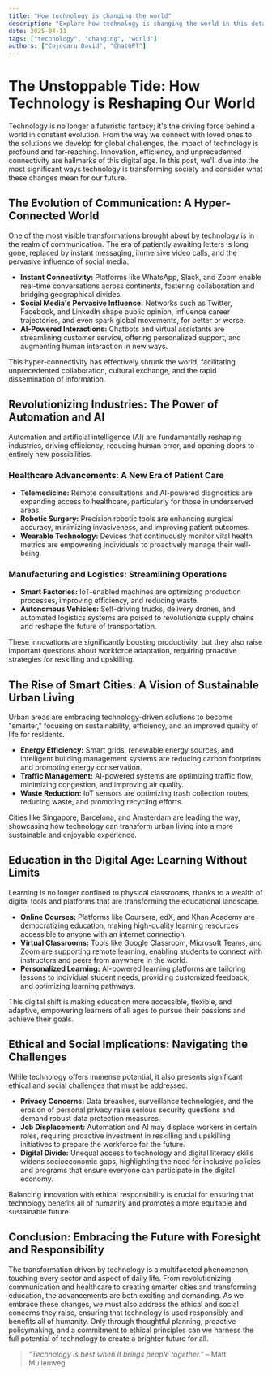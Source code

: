 ```yaml
---
title: "How technology is changing the world"
description: "Explore how technology is changing the world in this detailed guide, offering insights, strategies, and practical tips to enhance your understanding and application of the topic."
date: 2025-04-11
tags: ["technology", "changing", "world"]
authors: ["Cojocaru David", "ChatGPT"]
---
```


# The Unstoppable Tide: How Technology is Reshaping Our World

Technology is no longer a futuristic fantasy; it's the driving force behind a world in constant evolution. From the way we connect with loved ones to the solutions we develop for global challenges, the impact of technology is profound and far-reaching. Innovation, efficiency, and unprecedented connectivity are hallmarks of this digital age. In this post, we'll dive into the most significant ways technology is transforming society and consider what these changes mean for our future.

## The Evolution of Communication: A Hyper-Connected World

One of the most visible transformations brought about by technology is in the realm of communication. The era of patiently awaiting letters is long gone, replaced by instant messaging, immersive video calls, and the pervasive influence of social media.

- **Instant Connectivity:** Platforms like WhatsApp, Slack, and Zoom enable real-time conversations across continents, fostering collaboration and bridging geographical divides.
- **Social Media's Pervasive Influence:** Networks such as Twitter, Facebook, and LinkedIn shape public opinion, influence career trajectories, and even spark global movements, for better or worse.
- **AI-Powered Interactions:** Chatbots and virtual assistants are streamlining customer service, offering personalized support, and augmenting human interaction in new ways.

This hyper-connectivity has effectively shrunk the world, facilitating unprecedented collaboration, cultural exchange, and the rapid dissemination of information.

## Revolutionizing Industries: The Power of Automation and AI

Automation and artificial intelligence (AI) are fundamentally reshaping industries, driving efficiency, reducing human error, and opening doors to entirely new possibilities.

### Healthcare Advancements: A New Era of Patient Care

- **Telemedicine:** Remote consultations and AI-powered diagnostics are expanding access to healthcare, particularly for those in underserved areas.
- **Robotic Surgery:** Precision robotic tools are enhancing surgical accuracy, minimizing invasiveness, and improving patient outcomes.
- **Wearable Technology:** Devices that continuously monitor vital health metrics are empowering individuals to proactively manage their well-being.

### Manufacturing and Logistics: Streamlining Operations

- **Smart Factories:** IoT-enabled machines are optimizing production processes, improving efficiency, and reducing waste.
- **Autonomous Vehicles:** Self-driving trucks, delivery drones, and automated logistics systems are poised to revolutionize supply chains and reshape the future of transportation.

These innovations are significantly boosting productivity, but they also raise important questions about workforce adaptation, requiring proactive strategies for reskilling and upskilling.

## The Rise of Smart Cities: A Vision of Sustainable Urban Living

Urban areas are embracing technology-driven solutions to become "smarter," focusing on sustainability, efficiency, and an improved quality of life for residents.

- **Energy Efficiency:** Smart grids, renewable energy sources, and intelligent building management systems are reducing carbon footprints and promoting energy conservation.
- **Traffic Management:** AI-powered systems are optimizing traffic flow, minimizing congestion, and improving air quality.
- **Waste Reduction:** IoT sensors are optimizing trash collection routes, reducing waste, and promoting recycling efforts.

Cities like Singapore, Barcelona, and Amsterdam are leading the way, showcasing how technology can transform urban living into a more sustainable and enjoyable experience.

## Education in the Digital Age: Learning Without Limits

Learning is no longer confined to physical classrooms, thanks to a wealth of digital tools and platforms that are transforming the educational landscape.

- **Online Courses:** Platforms like Coursera, edX, and Khan Academy are democratizing education, making high-quality learning resources accessible to anyone with an internet connection.
- **Virtual Classrooms:** Tools like Google Classroom, Microsoft Teams, and Zoom are supporting remote learning, enabling students to connect with instructors and peers from anywhere in the world.
- **Personalized Learning:** AI-powered learning platforms are tailoring lessons to individual student needs, providing customized feedback, and optimizing learning pathways.

This digital shift is making education more accessible, flexible, and adaptive, empowering learners of all ages to pursue their passions and achieve their goals.

## Ethical and Social Implications: Navigating the Challenges

While technology offers immense potential, it also presents significant ethical and social challenges that must be addressed.

- **Privacy Concerns:** Data breaches, surveillance technologies, and the erosion of personal privacy raise serious security questions and demand robust data protection measures.
- **Job Displacement:** Automation and AI may displace workers in certain roles, requiring proactive investment in reskilling and upskilling initiatives to prepare the workforce for the future.
- **Digital Divide:** Unequal access to technology and digital literacy skills widens socioeconomic gaps, highlighting the need for inclusive policies and programs that ensure everyone can participate in the digital economy.

Balancing innovation with ethical responsibility is crucial for ensuring that technology benefits all of humanity and promotes a more equitable and sustainable future.

## Conclusion: Embracing the Future with Foresight and Responsibility

The transformation driven by technology is a multifaceted phenomenon, touching every sector and aspect of daily life. From revolutionizing communication and healthcare to creating smarter cities and transforming education, the advancements are both exciting and demanding. As we embrace these changes, we must also address the ethical and social concerns they raise, ensuring that technology is used responsibly and benefits all of humanity. Only through thoughtful planning, proactive policymaking, and a commitment to ethical principles can we harness the full potential of technology to create a brighter future for all.

> _"Technology is best when it brings people together."_ – Matt Mullenweg
